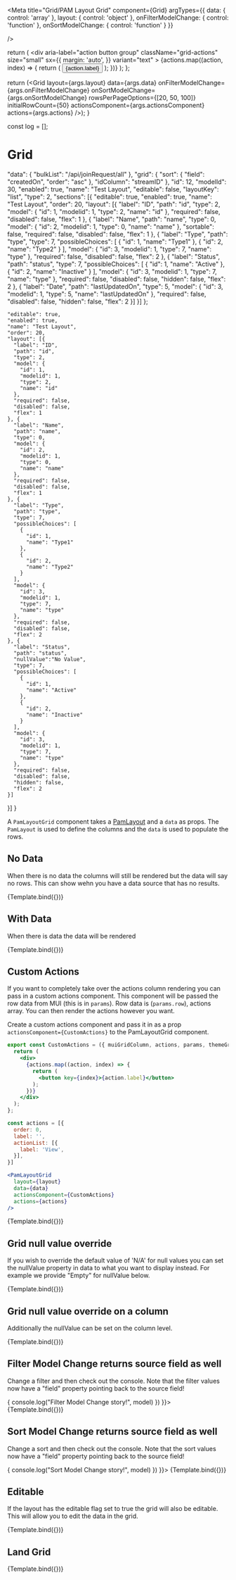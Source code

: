 
<Meta
  title="Grid/PAM Layout Grid"
  component={Grid}
  argTypes={{
    data: {
      control: 'array'
    },
    layout: {
      control: 'object'
    },
    onFilterModelChange: {
      control: 'function'
    },
    onSortModelChange: {
      control: 'function'
    }
  }}

/>


  return (
    <div
      aria-label="action button group"
      className="grid-actions"
      size="small"
      sx={{
        margin: 'auto',
      }}
      variant="text"
    >
      {actions.map((action, index) => {
        return (
          <button
            key={index}
            size="small"
          >
            {action.label}
          </button>
        );
      })}
    </div>
  );
};

  return (<Grid
    layout={args.layout}
    data={args.data}
    onFilterModelChange={args.onFilterModelChange}
    onSortModelChange={args.onSortModelChange}
    rowsPerPageOptions={[20, 50, 100]}
    initialRowCount={50}
    actionsComponent={args.actionsComponent}
    actions={args.actions}
  />);
}

const log = [];

# Grid

  "data": {
    "bulkList": "/api/joinRequest/all"
  },
  "grid": {
    "sort": {
      "field": "createdOn",
      "order": "asc"
    },
    "idColumn": "streamID"
  },
  "id": 12,
  "modelId": 30,
  "enabled": true,
  "name": "Test Layout",
  "editable": false,
  "layoutKey": "list",
  "type": 2,
  "sections": [{
    "editable": true,
    "enabled": true,
    "name": "Test Layout",
    "order": 20,
    "layout": [{
      "label": "ID",
      "path": "id",
      "type": 2,
      "model": {
        "id": 1,
        "modelid": 1,
        "type": 2,
        "name": "id"
      },
      "required": false,
      "disabled": false,
      "flex": 1
    }, {
      "label": "Name",
      "path": "name",
      "type": 0,
      "model": {
        "id": 2,
        "modelid": 1,
        "type": 0,
        "name": "name"
      },
      "sortable": false,
      "required": false,
      "disabled": false,
      "flex": 1
    }, {
      "label": "Type",
      "path": "type",
      "type": 7,
      "possibleChoices": [
        {
          "id": 1,
          "name": "Type1"
        },
        {
          "id": 2,
          "name": "Type2"
        }
      ],
      "model": {
        "id": 3,
        "modelid": 1,
        "type": 7,
        "name": "type"
      },
      "required": false,
      "disabled": false,
      "flex": 2
    }, {
      "label": "Status",
      "path": "status",
      "type": 7,
      "possibleChoices": [
        {
          "id": 1,
          "name": "Active"
        },
        {
          "id": 2,
          "name": "Inactive"
        }
      ],
      "model": {
        "id": 3,
        "modelid": 1,
        "type": 7,
        "name": "type"
      },
      "required": false,
      "disabled": false,
      "hidden": false,
      "flex": 2
    }, {
      "label": "Date",
      "path": "lastUpdatedOn",
      "type": 5,
      "model": {
        "id": 3,
        "modelid": 1,
        "type": 5,
        "name": "lastUpdatedOn"
      },
      "required": false,
      "disabled": false,
      "hidden": false,
      "flex": 2
    }]
  }]
};


    "editable": true,
    "enabled": true,
    "name": "Test Layout",
    "order": 20,
    "layout": [{
      "label": "ID",
      "path": "id",
      "type": 2,
      "model": {
        "id": 1,
        "modelid": 1,
        "type": 2,
        "name": "id"
      },
      "required": false,
      "disabled": false,
      "flex": 1
    }, {
      "label": "Name",
      "path": "name",
      "type": 0,
      "model": {
        "id": 2,
        "modelid": 1,
        "type": 0,
        "name": "name"
      },
      "required": false,
      "disabled": false,
      "flex": 1
    }, {
      "label": "Type",
      "path": "type",
      "type": 7,
      "possibleChoices": [
        {
          "id": 1,
          "name": "Type1"
        },
        {
          "id": 2,
          "name": "Type2"
        }
      ],
      "model": {
        "id": 3,
        "modelid": 1,
        "type": 7,
        "name": "type"
      },
      "required": false,
      "disabled": false,
      "flex": 2
    }, {
      "label": "Status",
      "path": "status",
      "nullValue":"No Value",
      "type": 7,
      "possibleChoices": [
        {
          "id": 1,
          "name": "Active"
        },
        {
          "id": 2,
          "name": "Inactive"
        }
      ],
      "model": {
        "id": 3,
        "modelid": 1,
        "type": 7,
        "name": "type"
      },
      "required": false,
      "disabled": false,
      "hidden": false,
      "flex": 2
    }]
  }] }


A `PamLayoutGrid` component takes a [PamLayout](/?path=/dataStructures/pamLayout) and a `data` as props. The `PamLayout` is used to define the columns and the `data` is used to populate the rows.




## No Data

When there is no data the columns will still be rendered but the data will say no rows. This can show wehn you have a data source that has no results.

<Canvas>
  <Story name="No Data"
    args={{
      layout: layout,
      data: [],
    }}>
    {Template.bind({})}
  </Story>
</Canvas>

## With Data

When there is data the data will be rendered

<Canvas>
  <Story name="With Data"
    args={{
      layout: layout,
      data: DEFAULT_GRID,
    }}>
    {Template.bind({})}
  </Story>
</Canvas>

## Custom Actions
If you want to completely take over the actions column rendering you can pass in a custom actions component. This component will be passed the row data from MUI (this is in `params`). Row data is (`params.row`), actions array. You can then render the actions however you want.

Create a custom actions component and pass it in as a prop `actionsComponent={CustomActions}` to the PamLayoutGrid component.

```jsx
export const CustomActions = ({ muiGridColumn, actions, params, themeGroup, useTypeVariant}) => {
  return (
    <div>
      {actions.map((action, index) => {
        return (
          <button key={index}>{action.label}</button>
        );
      })}
    </div>
  );
};

const actions = [{
  order: 0,
  label: '',
  actionList: [{
    label: 'View',
  }],
}]

<PamLayoutGrid
  layout={layout}
  data={data}
  actionsComponent={CustomActions}
  actions={actions}
/>

```


<Canvas>
  <Story name="Custom Actions"
    args={{
      layout: layout,
      data: DEFAULT_GRID,
      actionsComponent: CustomActions,
      actions: [{
        order: 0,
        label: '',
        actionList: [{
          label: 'View',
        }],
      }]
    }}>
    {Template.bind({})}
  </Story>
</Canvas>

## Grid null value override

If you wish to override the default value of 'N/A' for null values you can set the nullValue property in data to what you want to display instead. For example we provide "Empty" for nullValue below.

<Canvas>
  <Story name="Null Value Override"
    args={{
      layout: nullDataLayout,
      data: DEFAULT_GRID,
    }}>
    {Template.bind({})}
  </Story>
</Canvas>


## Grid null value override on a column

Additionally the nullValue can be set on the column level.

<Canvas>
  <Story name="Column Null Value Override"
    args={{
      layout: nullDataColumnLayout,
      data: DEFAULT_GRID,
    }}>
    {Template.bind({})}
  </Story>
</Canvas>


## Filter Model Change returns source field as well

Change a filter and then check out the console. Note that the filter values now have a "field" property pointing back to the source field!

<Canvas>
  <Story name="On Filter Model Change"
    args={{
      layout: nullDataColumnLayout,
      data: DEFAULT_GRID,
      onFilterModelChange: ((model)=>{ console.log("Filter Model Change story!", model) })
    }}>
    {Template.bind({})}
  </Story>
</Canvas>


## Sort Model Change returns source field as well

Change a sort and then check out the console. Note that the sort values now have a "field" property pointing back to the source field!

<Canvas>
  <Story name="On Sort Model Change"
    args={{
      layout: nullDataColumnLayout,
      data: DEFAULT_GRID,
      onSortModelChange: ((model)=>{ console.log("Sort Model Change story!", model) })
    }}>
    {Template.bind({})}
  </Story>
</Canvas>


## Editable

If the layout has the editable flag set to true the grid will also be editable. This will allow you to edit the data in the grid.

<Canvas>
  <Story name="Editable"
    args={{
      layout: { ...nullDataColumnLayout, editable: true },
      data: DEFAULT_GRID
    }}>
    {Template.bind({})}
  </Story>
</Canvas>

## Land Grid
<Canvas>
  <Story
    name="Land Grid"
    args={{
      layout: { ...LANDS_GRID_LAYOUT},
      data: LAND_GRID,
    }}
  >
    {Template.bind({})}
  </Story>
</Canvas>
